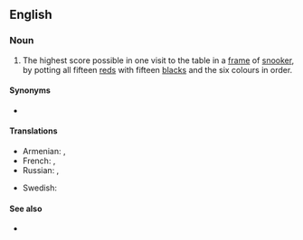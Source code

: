 ==English==

===Noun===
{{en-noun}}

# {{lb|en|snooker}} The highest score possible in one visit to the table in a [[frame]] of [[snooker]], by potting all fifteen [[red]]s with fifteen [[black]]s and the six colours in order.

====Synonyms====
* {{l|en|147}}

====Translations====
{{trans-top|147 in snooker}}
* Armenian: {{t|hy|ամենաբարձր բրեյկ|sc=Armn}}, {{t|hy|ամենաբարձր բրեյք|sc=Armn}}
* French: {{t|fr|break maximum}}, {{t|fr|break royal}}
* Russian: {{t|ru|максима́льный брейк}}, {{t|ru|наивысший брейк}}
{{trans-mid}}
* Swedish: {{t+|sv|maximumbreak|n}}
{{trans-bottom}}

====See also====
* {{l|en|century break}}